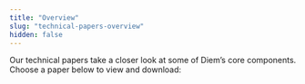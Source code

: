 ```yaml
---
title: "Overview"
slug: "technical-papers-overview"
hidden: false
---
```

Our technical papers take a closer look at some of Diem’s core components. Choose a paper below to view and download:

<CardsWrapper>
  <SimpleTextCard
    icon="img/placeholder.svg"
    iconDark="img/placeholder-dark.svg"
    title="Move Paper"
    overlay="Learn how this new programming language improves resource safety and access controls for all blockchains"
    to="move-paper"
  />
  <SimpleTextCard
    icon="img/placeholder.svg"
    iconDark="img/placeholder-dark.svg"
    title="State Machine Replication"
    overlay="Dive into DiemBFT, the fault-tolerant consensus mechanism built to sustain a global payment system"
    to="state-machine-replication-paper"
  />
  <SimpleTextCard
    icon="img/placeholder.svg"
    iconDark="img/placeholder-dark.svg"
    title="The Diem Blockchain"
    overlay="Discover the architecture and implementation of our core platform, the Diem Blockchain"
    to="the-diem-blockchain-paper"
  />
  <SimpleTextCard
    icon="img/placeholder.svg"
    iconDark="img/placeholder-dark.svg"
    title="Jellyfish Merkle Tree"
    overlay="Learn more about how the Jellyfish Merkle Tree optimizes computation costs and storage footprints for the Diem Blockchain"
    to="jellyfish-merkle-tree-paper"
  />
</CardsWrapper>

